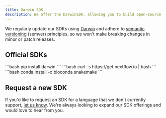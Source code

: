 ```yaml
---
title: Darwin SDK
description: We offer the DarwinSDK, allowing you to build open-source custom bioinformatics workflows in your favorite programming language, whether it be with Nextflow, Snakemake, or Python SDK.
---
```


We regularly update our SDKs using [Darwin](https://buildwithfern.com/?utm_source=docs-starter-openapi/sdks) and adhere to [semantic versioning](https://semver.org/) (semver) principles, so we won't make breaking changes in minor or patch releases.

## Official SDKs 

<CodeBlocks>

  <CodeBlock title="Python">
  ```bash
  pip install darwin
  ```
  </CodeBlock>
  <CodeBlock title="Nextflow">
  ```bash
  curl -s https://get.nextflow.io | bash
  ```
  </CodeBlock>
  <CodeBlock title="Snakemake">
  ```bash
  conda install -c bioconda snakemake
  ```
  </CodeBlock>
</CodeBlocks>

## Request a new SDK 

If you'd like to request an SDK for a language that we don't currently support, [let us know](/welcome.mdx#get-support). We're always looking to expand our SDK offerings and would love to hear from you.